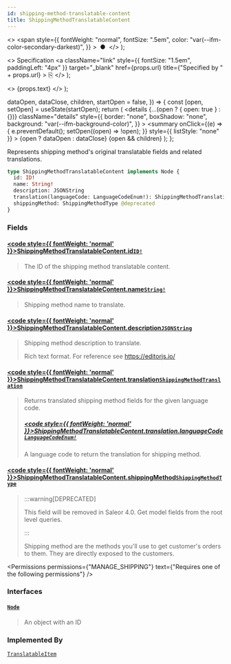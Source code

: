 ```yaml
---
id: shipping-method-translatable-content
title: ShippingMethodTranslatableContent
---
```


  <>
    <span
      style={{
        fontWeight: "normal",
        fontSize: ".5em",
        color: "var(--ifm-color-secondary-darkest)",
      }}
    >
      &nbsp;●&nbsp;
    </span>
  </>
);

  <>
    Specification
    <a
      className="link"
      style={{ fontSize: "1.5em", paddingLeft: "4px" }}
      target="\_blank"
      href={props.url}
      title={"Specified by " + props.url}
    >
      ⎘
    </a>
  </>
);

  <>
    <span className={props.class}>{props.text}</span>
  </>
);


  dataOpen,
  dataClose,
  children,
  startOpen = false,
}) => {
  const [open, setOpen] = useState(startOpen);
  return (
    <details
      {...(open ? { open: true } : {})}
      className="details"
      style={{
        border: "none",
        boxShadow: "none",
        background: "var(--ifm-background-color)",
      }}
    >
      <summary
        onClick={(e) => {
          e.preventDefault();
          setOpen((open) => !open);
        }}
        style={{ listStyle: "none" }}
      >
        {open ? dataOpen : dataClose}
      </summary>
      {open && children}
    </details>
  );
};

Represents shipping method's original translatable fields and related translations.

```graphql
type ShippingMethodTranslatableContent implements Node {
  id: ID!
  name: String!
  description: JSONString
  translation(languageCode: LanguageCodeEnum!): ShippingMethodTranslation
  shippingMethod: ShippingMethodType @deprecated
}
```

### Fields

#### [<code style={{ fontWeight: 'normal' }}>ShippingMethodTranslatableContent.<b>id</b></code>](#)<Bullet />[`ID!`](../../../api-reference/miscellaneous/scalars/id) <Badge class="badge badge--secondary" text="non-null"/> <Badge class="badge badge--secondary" text="scalar"/> <Badge class="badge badge--secondary" text="miscellaneous"/>

> The ID of the shipping method translatable content.

#### [<code style={{ fontWeight: 'normal' }}>ShippingMethodTranslatableContent.<b>name</b></code>](#)<Bullet />[`String!`](../../../api-reference/miscellaneous/scalars/string) <Badge class="badge badge--secondary" text="non-null"/> <Badge class="badge badge--secondary" text="scalar"/> <Badge class="badge badge--secondary" text="miscellaneous"/>

> Shipping method name to translate.

#### [<code style={{ fontWeight: 'normal' }}>ShippingMethodTranslatableContent.<b>description</b></code>](#)<Bullet />[`JSONString`](../../../api-reference/miscellaneous/scalars/jsonstring) <Badge class="badge badge--secondary" text="scalar"/> <Badge class="badge badge--secondary" text="miscellaneous"/>

> Shipping method description to translate.
>
> Rich text format. For reference see https://editorjs.io/

#### [<code style={{ fontWeight: 'normal' }}>ShippingMethodTranslatableContent.<b>translation</b></code>](#)<Bullet />[`ShippingMethodTranslation`](../../../api-reference/shipping/objects/shipping-method-translation) <Badge class="badge badge--secondary" text="object"/> <Badge class="badge badge--secondary" text="shipping"/>

> Returns translated shipping method fields for the given language code.
>
> ##### [<code style={{ fontWeight: 'normal' }}>ShippingMethodTranslatableContent.translation.<b>languageCode</b></code>](#)<Bullet />[`LanguageCodeEnum!`](../../../api-reference/miscellaneous/enums/language-code-enum) <Badge class="badge badge--secondary" text="non-null"/> <Badge class="badge badge--secondary" text="enum"/> <Badge class="badge badge--secondary" text="miscellaneous"/>
>
> A language code to return the translation for shipping method.

#### [<code style={{ fontWeight: 'normal' }}>ShippingMethodTranslatableContent.<b>shippingMethod</b></code>](#)<Bullet />[`ShippingMethodType`](../../../api-reference/shipping/objects/shipping-method-type) <Badge class="badge badge--deprecated badge--secondary" text="deprecated"/> <Badge class="badge badge--secondary" text="object"/> <Badge class="badge badge--secondary" text="shipping"/>

> :::warning[DEPRECATED]
>
> This field will be removed in Saleor 4.0. Get model fields from the root level queries.
>
> :::
>
> Shipping method are the methods you'll use to get customer's orders to them. They are directly exposed to the customers.

<Permissions
  permissions={"MANAGE_SHIPPING"}
  text={"Requires one of the following permissions"}
/>

### Interfaces

#### [`Node`](../../../api-reference/miscellaneous/interfaces/node) <Badge class="badge badge--secondary" text="interface"/> <Badge class="badge badge--secondary" text="miscellaneous"/>

> An object with an ID

### Implemented By

[`TranslatableItem`](../../../api-reference/miscellaneous/unions/translatable-item) <Badge class="badge badge--secondary" text="union"/>

